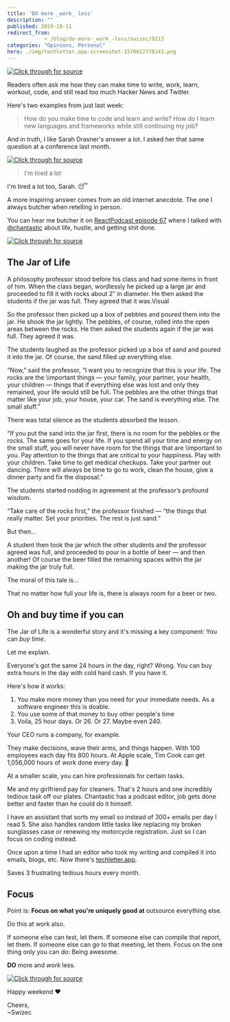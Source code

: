 ```yaml
---
title: 'DO more _work_ less'
description: ""
published: 2019-10-11
redirect_from: 
            - /blog/do-more-_work_-less/swizec/9213
categories: "Opinions, Personal"
hero: ./img/techletter.app-screenshot-1570812778143.png
---
```

[![Click through for source](./img/techletter.app-screenshot-1570812778143.png)](https://www.instagram.com/swizec/p/BjTbTegl3pM/)





Readers often ask me how they can make time to write, work, learn, workout, code, and still read too much Hacker News and Twitter.



Here's two examples from just last week:



> How do you make time to code and learn and write? How do I learn new languages and frameworks while still continuing my job?



And in truth, I like Sarah Drasner's answer a lot. I asked her that same question at a conference last month.





[![Click through for source](./img/techletter.app-screenshot-1570812778815.png)](https://twitter.com/Swizec/status/1172603915801522176)





> I'm tired a lot



I'm tired a lot too, Sarah. 😴



A more inspiring answer comes from an old internet anecdote. The one I always butcher when retelling in person.



You can hear me butcher it on [ReactPodcast episode 67](https://reactpodcast.com/67) where I talked with [@chantastic](https://twitter.com/chantastic) about life, hustle, and getting shit done.





[![Click through for source](./img/techletter.app-screenshot-1570812778432.png)](https://twitter.com/chantastic/status/1182318718446997504)





## The Jar of Life



A philosophy professor stood before his class and had some items in front of him. When the class began, wordlessly he picked up a large jar and proceeded to fill it with rocks about 2″ in diameter. He then asked the students if the jar was full. They agreed that it was.Visual



So the professor then picked up a box of pebbles and poured them into the jar. He shook the jar lightly. The pebbles, of course, rolled into the open areas between the rocks. He then asked the students again if the jar was full. They agreed it was.



The students laughed as the professor picked up a box of sand and poured it into the jar. Of course, the sand filled up everything else.



“Now,” said the professor, “I want you to recognize that this is your life. The rocks are the \\important things — your family, your partner, your health, your children — things that if everything else was lost and only they remained, your life would still be full. The pebbles are the other things that matter like your job, your house, your car. The sand is everything else. The small stuff.”



There was total silence as the students absorbed the lesson.



“If you put the sand into the jar first, there is no room for the pebbles or the rocks. The same goes for your life. If you spend all your time and energy on the small stuff, you will never have room for the things that are \\important to you. Pay attention to the things that are critical to your happiness. Play with your children. Take time to get medical checkups. Take your partner out dancing. There will always be time to go to work, clean the house, give a dinner party and fix the disposal.”



The students started nodding in agreement at the professor’s profound wisdom.



“Take care of the rocks first,” the professor finished — “the things that really matter. Set your priorities. The rest is just sand.”



But then…



A student then took the jar which the other students and the professor agreed was full, and proceeded to pour in a bottle of beer — and then another! Of course the beer filled the remaining spaces within the jar making the jar truly full.



The moral of this tale is…



That no matter how full your life is, there is always room for a beer or two.



## Oh and buy time if you can



The Jar of Life is a wonderful story and it's missing a key component: You can _buy time_.



Let me explain.



Everyone's got the same 24 hours in the day, right? Wrong. You can buy extra hours in the day with cold hard cash. If you have it.



Here's how it works:



1. You make more money than you need for your immediate needs. As a software engineer this is doable.
2. You use some of that money to buy other people's time
3. Voila, 25 hour days. Or 26. Or 27. Maybe even 240.



Your CEO runs a company, for example.



They make decisions, wave their arms, and things happen. With 100 employees each day fits 800 hours. At Apple scale, Tim Cook can get 1,056,000 hours of work done every day. 🤯



At a smaller scale, you can hire professionals for certain tasks.



Me and my girlfriend pay for cleaners. That's 2 hours and one incredibly tedious task off our plates. Chantastic has a podcast editor, job gets done better and faster than he could do it himself.



I have an assistant that sorts my email so instead of 300+ emails per day I read 5. She also handles random little tasks like replacing my broken sunglasses case or renewing my motorcycle registration. Just so I can focus on coding instead.



Once upon a time I had an editor who took my writing and compiled it into emails, blogs, etc. Now there's [techletter.app](https://techletter.app).



Saves 3 frustrating tedious hours every month.



## Focus



Point is: **Focus on what you're uniquely good at** outsource everything else.



Do this at work also.



If someone else can test, let them. If someone else can compile that report, let them. If someone else can go to that meeting, let them. Focus on the one thing only you can do: Being awesome.



**DO** more and _work_ less.





[![Click through for source](./img/techletter.app-screenshot-1570812780373.png)](https://www.instagram.com/swizec/p/BjTbTegl3pM/)





Happy weekend ❤️



Cheers,  
~Swizec